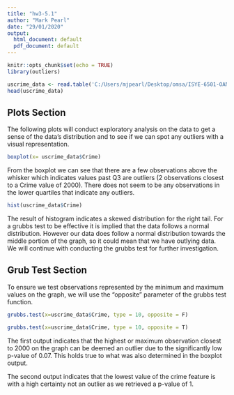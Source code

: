 ```yaml
---
title: "hw3-5.1"
author: "Mark Pearl"
date: "29/01/2020"
output:
  html_document: default
  pdf_document: default
---
```


```r
knitr::opts_chunk$set(echo = TRUE)
library(outliers)
```

```r
uscrime_data <- read.table('C:/Users/mjpearl/Desktop/omsa/ISYE-6501-OAN/hw3/data/uscrime.txt',header = TRUE, stringsAsFactors = FALSE)
head(uscrime_data)
```

## Plots Section
The following plots will conduct exploratory analysis on the data to get a sense of the data's distribution and to see if we can spot any outliers with a visual representation.

```r
boxplot(x= uscrime_data$Crime)
```

From the boxplot we can see that there are a few observations above the whisker which indicates values past Q3 are outliers (2 observations closest to a Crime value of 2000). There does not seem to be any observations in the lower quartiles that indicate any outliers. 

```r
hist(uscrime_data$Crime)
```

The result of histogram indicates a skewed distribution for the right tail. For a grubbs test to be effective it is implied that the data follows a normal distribution. However our data does follow a normal distribution towards the middle portion of the graph, so it could mean that we have outlying data. We will continue with conducting the grubbs test for further investigation.

## Grub Test Section
To ensure we test observations represented by the minimum and maximum values on the graph, we will use the "opposite" parameter of the grubbs test function.

```r
grubbs.test(x=uscrime_data$Crime, type = 10, opposite = F)
```

```r
grubbs.test(x=uscrime_data$Crime, type = 10, opposite = T)
```

The first output indicates that the highest or maximum observation closest to 2000 on the graph can be deemed an outlier due to the significantly low p-value of 0.07. This holds true to what was also determined in the boxplot output. 

The second output indicates that the lowest value of the crime feature is with a high certainty not an outlier as we retrieved a p-value of 1.
